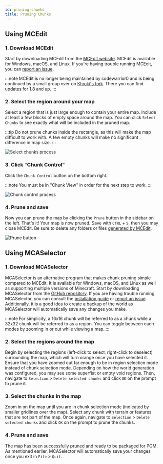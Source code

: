 ```yaml
---
id: pruning-chunks
title: Pruning Chunks
---
```



## Using MCEdit

### 1. Download MCEdit

Start by downloading MCEdit from the [MCEdit website](https://www.mcedit.net/).
MCEdit is available for Windows, macOS, and Linux.
If you're having trouble running MCEdit, you can [report an issue](https://github.com/mcedit/mcedit/wiki/Reporting-Issues).

:::note
MCEdit is no longer being maintained by codewarrior0 and is being continued
by a small group over on [Khroki's fork](https://github.com/Khroki/MCEdit-Unified/).
There you can find updates for 1.8 and up.
:::

### 2. Select the region around your map

Select a region that is just large enough to contain your entire map.
Include at least a few blocks of empty space around the map.
You can click `Select Chunks` to see exactly what will be included in the pruned map.

:::tip
Do not prune chunks inside the rectangle, as this will make the map difficult to work with.
A few empty chunks will make no significant difference in map size.
:::

<div className="text--center">

![Select chunks process](/img/guides/mcedit-c2.png 'Select chunks process')

</div>

### 3. Click "Chunk Control"

Click the `Chunk Control` button on the bottom right.

:::note
You must be in "Chunk View" in order for the next step to work.
:::

<div className="text--center">

![Chunk control process](/img/guides/mcedit-c3.png 'Chunk control process')

</div>

### 4. Prune and save

Now you can prune the map by clicking the `Prune` button in the sidebar on the left.
That's it! Your map is now pruned. Save with `CTRL` + `S`, then you may close MCEdit.
Be sure to delete any folders or files [generated by MCEdit](/docs/guides/packaging/cleaning-files).

<div className="text--center">

![Prune button](/img/guides/mcedit-c4.png 'Prune button')

</div>

## Using MCASelector

### 1. Download MCASelector

MCASelector is an alternative program that makes chunk pruning simple compared to MCEdit.
It is available for Windows, macOS, and Linux as well as supporting multiple versions of Minecraft.
Start by downloading MCASelector from the [GitHub repository](https://github.com/Querz/mcaselector).
If you are having trouble running MCASelector, you can consult the [installation guide](https://github.com/Querz/mcaselector/wiki/Installation) or [report an issue](https://github.com/Querz/mcaselector/issues).
Additionally, it is a good idea to create a backup of the world as MCASelector will automatically save any changes you make.

:::note
For simplicity, a 16x16 chunk will be referred to as a chunk while a 32x32 chunk will be referred to as a region.
You can toggle between each modes by zooming in or out while viewing a map.
:::

### 2. Select the regions around the map

Begin by selecting the regions (left-click to select, right-click to deselect) surrounding the map, which will turn orange once you have selected it.
Ensure that you have zoomed out far enough to be in region selection mode instead of chunk selection mode.
Depending on how the world generation was configured, you may see some superflat or empty void regions.
Then, navigate to `Selection` > `Delete selected chunks` and click `OK` on the prompt to prune it.

<div className="text--center">
  <ImageSwitcher alt="Screenshot of two selected regions outside the map." loading="lazy"
    lightImageSrc="/img/guides/mcaselector-c2.png"
    darkImageSrc="/img/guides/mcaselector-c2-dark.png"
  />
</div>

### 3. Select the chunks in the map

Zoom in on the map until you are in chunk selection mode (indicated by smaller gridlines over the map).
Select any chunk with terrain or features that are not part of the map.
Once again, navigate to `Selection` > `Delete selected chunks` and click `OK` on the prompt to prune the chunks.

<div className="text--center">
  <ImageSwitcher alt="Screenshot of a large selection of pre-generated flat world surrounding the map." loading="lazy"
    lightImageSrc="/img/guides/mcaselector-c3.png"
    darkImageSrc="/img/guides/mcaselector-c3-dark.png"
  />
</div>

### 4. Prune and save

The map has been successfully pruned and ready to be packaged for PGM.
As mentioned earlier, MCASelector will automatically save your changes once you exit in `File` > `Quit`.
